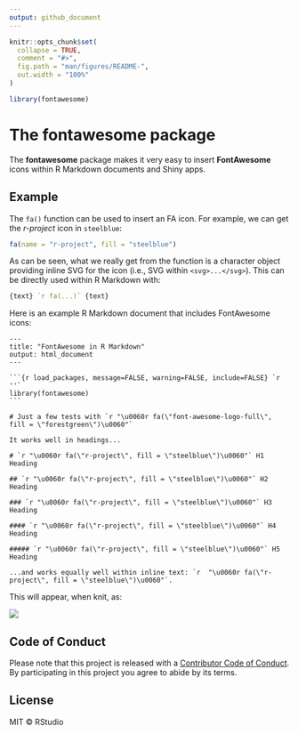 ```yaml
---
output: github_document
---
```


<!-- README.md is generated from README.Rmd. Please edit that file -->

```r
knitr::opts_chunk$set(
  collapse = TRUE,
  comment = "#>",
  fig.path = "man/figures/README-",
  out.width = "100%"
)
```

```r
library(fontawesome)
```

# The fontawesome package

The **fontawesome** package makes it very easy to insert **FontAwesome** icons within R Markdown documents and Shiny apps.

## Example

The `fa()` function can be used to insert an FA icon. For example, we can get the *r-project* icon in `steelblue`:

```r
fa(name = "r-project", fill = "steelblue")
```

As can be seen, what we really get from the function is a character object providing inline SVG for the icon (i.e., SVG within `<svg>...</svg>`). This can be directly used within R Markdown with:

```r
{text} `r fa(...)` {text}
```

Here is an example R Markdown document that includes FontAwesome icons:

````
---
title: "FontAwesome in R Markdown"
output: html_document
---

```{r load_packages, message=FALSE, warning=FALSE, include=FALSE} `r ''`
library(fontawesome)
```

# Just a few tests with `r "\u0060r fa(\"font-awesome-logo-full\", fill = \"forestgreen\")\u0060"`

It works well in headings...

# `r "\u0060r fa(\"r-project\", fill = \"steelblue\")\u0060"` H1 Heading

## `r "\u0060r fa(\"r-project\", fill = \"steelblue\")\u0060"` H2 Heading

### `r "\u0060r fa(\"r-project\", fill = \"steelblue\")\u0060"` H3 Heading

#### `r "\u0060r fa(\"r-project\", fill = \"steelblue\")\u0060"` H4 Heading

##### `r "\u0060r fa(\"r-project\", fill = \"steelblue\")\u0060"` H5 Heading

...and works equally well within inline text: `r  "\u0060r fa(\"r-project\", fill = \"steelblue\")\u0060"`.
````

This will appear, when knit, as:

<img src="man/figures/fontawesome_rmd.png">

## Code of Conduct

Please note that this project is released with a [Contributor Code of Conduct](CODE_OF_CONDUCT.md). By participating in this project you agree to abide by its terms.

## License

MIT &copy; RStudio
